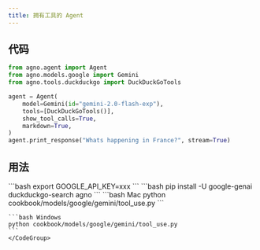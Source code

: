 ```yaml
---
title: 拥有工具的 Agent
---
```


## 代码

```python cookbook/models/google/gemini/tool_use.py
from agno.agent import Agent
from agno.models.google import Gemini
from agno.tools.duckduckgo import DuckDuckGoTools

agent = Agent(
    model=Gemini(id="gemini-2.0-flash-exp"),
    tools=[DuckDuckGoTools()],
    show_tool_calls=True,
    markdown=True,
)
agent.print_response("Whats happening in France?", stream=True)
```

## 用法

<Steps>
  <Snippet file="create-venv-step.mdx" />

  <Step title="设置你的 API 密钥">
    ```bash
    export GOOGLE_API_KEY=xxx
    ```
  </Step>

  <Step title="安装库">
    ```bash
    pip install -U google-genai duckduckgo-search agno
    ```
  </Step>

  <Step title="运行 Agent">
    <CodeGroup>
    ```bash Mac
    python cookbook/models/google/gemini/tool_use.py
    ```

    ```bash Windows
    python cookbook/models/google/gemini/tool_use.py
    ```
    </CodeGroup>
  </Step>
</Steps>